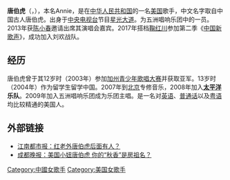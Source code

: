 {{藝人
| 姓名 = 唐伯虎
| 類型 = 女歌手
| 圖片 = 
| 图片尺寸 = 
| 英文名 = Annie Lowdermilk
| 其他藝名 = 小虎
| 國籍 = {{USA}}
| 民族 = [[漢族|漢族]]
| 出生日期 = {{birth_date_and_age|1991|08|13}}
| 出生地點 = {{DEN}}
| 職業 = 歌手
| 語言 = [[汉语|汉语]]、[[英语|英语]]
| 音樂類型 = [[華語流行音樂|華語流行音樂]]
| 演奏樂器 = 
| 出道地點 = 
| 活躍年代 = 2013年至今
| 唱片公司 = 
| 經紀公司 = [[浙江卫视|浙江卫视]]
| 相關團體 = 川&虎
| imdb = 
}}

'''唐伯虎'''（{{lang-en|Annie Lowdermilk}}，{{bd|1991年|8月13日}}），本名Annie，是在[[中华人民共和国|中华人民共和国]]的一名[[美国|美国]]歌手，中文名字取自中国古人唐伯虎。出身于[[中国中央电视台|中央电视台]]节目[[星光大道_(央视节目)|星光大道]]。为五洲唱响乐团中的一员。2013年获[[陈小春|陈小春]]邀请出席其演唱会嘉宾。2017年搭档[[鞠红川|鞠红川]]参加第二季《[[中国新歌声_(第二季)|中国新歌声]]》，成功加入刘欢战队。

== 经历 ==
唐伯虎曾于其12岁时（2003年）参加[[加州青少年歌唱大赛|加州青少年歌唱大赛]]并获取亚军。13岁时（2004年）作为留学生留学中国。2007年到[[北京|北京]]专修音乐，2008年加入'''[[太平洋|太平洋]]乐队'''。2009年加入五洲唱响乐团成为乐团主唱。是一名对[[英语|英语]]、[[普通话|普通话]]以及[[粤语|粤语]]均比较精通的美国人。

== 外部链接 ==
*[http://jndsb.jxnews.com.cn/system/2010/07/21/011435623.shtml 江南都市报：红老外唐伯虎后面有人？]{{Wayback|url=http://jndsb.jxnews.com.cn/system/2010/07/21/011435623.shtml |date=20100927060756 }}
*[https://web.archive.org/web/20141129080159/http://www.cdwb.com.cn/html/2010-08/03/content_1014665.htm 成都晚报：美国小妞唐伯虎 你的“秋香”是房祖名？]

{{DEFAULTSORT: Tang}}
[[Category:中國女歌手|Category:中國女歌手]]
[[Category:美国女歌手|Category:美国女歌手]]
